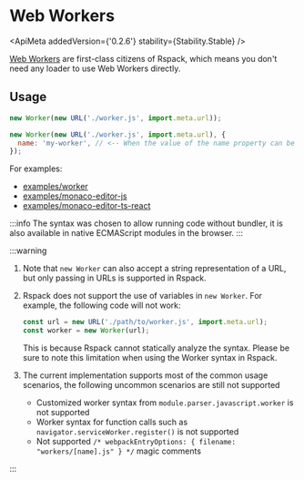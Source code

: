 
<WebpackLicense from="https://webpack.js.org/guides/web-workers/" />

# Web Workers

<ApiMeta addedVersion={'0.2.6'} stability={Stability.Stable} />

[Web Workers](https://developer.mozilla.org/en-US/docs/Web/API/Web_Workers_API/Using_web_workers) are first-class citizens of Rspack, which means you don't need any loader to use Web Workers directly.

## Usage

```js
new Worker(new URL('./worker.js', import.meta.url));
```

```js
new Worker(new URL('./worker.js', import.meta.url), {
  name: 'my-worker', // <-- When the value of the name property can be statically analyzed, the worker's chunk name can be customized with this property to replace the [name] placeholder when the chunk file is generated
});
```

For examples:

- [examples/worker](https://github.com/web-infra-dev/rspack/tree/main/examples/worker)
- [examples/monaco-editor-js](https://github.com/web-infra-dev/rspack/tree/main/examples/monaco-editor-js)
- [examples/monaco-editor-ts-react](https://github.com/web-infra-dev/rspack/tree/main/examples/monaco-editor-ts-react)

:::info
The syntax was chosen to allow running code without bundler, it is also available in native ECMAScript modules in the browser.
:::

:::warning

1. Note that `new Worker` can also accept a string representation of a URL, but only passing in URLs is supported in Rspack.
2. Rspack does not support the use of variables in `new Worker`. For example, the following code will not work:

   ```js
   const url = new URL('./path/to/worker.js', import.meta.url);
   const worker = new Worker(url);
   ```

   This is because Rspack cannot statically analyze the syntax. Please be sure to note this limitation when using the Worker syntax in Rspack.

3. The current implementation supports most of the common usage scenarios, the following uncommon scenarios are still not supported
   - Customized worker syntax from `module.parser.javascript.worker` is not supported
   - Worker syntax for function calls such as `navigator.serviceWorker.register()` is not supported
   - Not supported `/* webpackEntryOptions: { filename: "workers/[name].js" } */` magic comments

:::
